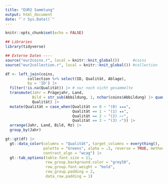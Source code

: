 ---
title: "EUR2 Sammlung"
output: html_document
date: "`r Sys.Date()`"
---

```{r setup, include=FALSE}
knitr::opts_chunk$set(echo = FALSE)

## Libraries
library(tidyverse)

## Externe Daten ----
source("eur2coins.r", local = knitr::knit_global())      #coins
source("eur2collection.r", local = knitr::knit_global()) #collection
```

```{r data, echo=FALSE}
df <- left_join(coins,
          collection %>% select(ID, Qualität, Ablage),
          by = 'ID') |>
  filter(!is.na(Qualität)) |> # nur noch nicht gesammelte
  transmute(Jahr = Prägejahr, Land,
            Bild = str_sub(Abbildung, 1, nchar(coins$Abbildung) |> quantile(.95)), Mz = Münzzeichen, # Absolute Länge der Bildbeschreibung war ursprünglich 75
            Qualität) |> 
  mutate(Qualität = case_when(Qualität == 0 ~ "(0) ★★★",
                              Qualität == 1 ~ "(1) ★★",
                              Qualität == 2 ~ "(2) ✓✓",
                              Qualität == 3 ~ "(3) ✓")) |> 
  arrange(Jahr, Land, Bild, Mz) |> 
  group_by(Jahr)
```

```{r table}
gt::gt(df) |> 
  gt::data_color(columns = "Qualität", target_columns = everything(),
                 palette = "Greens", alpha = .5, reverse = TRUE, method = "factor",
                 contrast_algo = "wcag") |>  
  gt::tab_options(table.font.size = 11,
                  row_group.background.color = "grey50",
                  row_group.font.weight = "bold",
                  row_group.padding = 2,
                  data_row.padding = 1)
```
